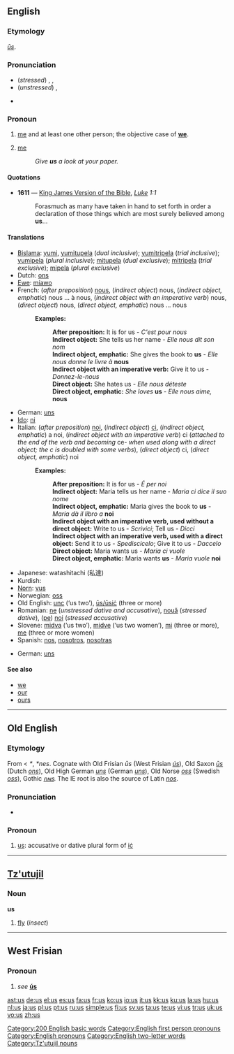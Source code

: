{{see|Appendix:Variations of "us"}}
{{wikipedia}}
==English==

{{rank|must|these|two|89|us|before|see|over}}

===Etymology===
{{OE.}} ''[[us#Old English|ūs]]''.

===Pronunciation===
* (''stressed'') {{enPR|ŭs}}, {{IPA|/ʌs/}}, {{SAMPA|/Vs/}}
* (''unstressed'') {{IPA|/əs/}}, {{SAMPA|/@s/}}
* {{audio|en-us-us.ogg|Audio (US)}}
*: {{rhymes|ʌs}}

===Pronoun===
{{en-pron}}

# {{personal}} [[me]] and at least one other person; the objective case of '''[[we]]'''.
# {{slang}} [[me]]
#: ''Give '''us''' a look at your paper.''

====Quotations====
* '''1611''' — [[w:King James Version of the Bible|King James Version of the Bible]], ''[[s:Bible (King James)/Luke|Luke]] 1:1''
*: Forasmuch as many have taken in hand to set forth in order a declaration of those things which are most surely believed among '''us'''...

====Translations====
{{trans-top|objective case of "we"}}
* [[Bislama]]: [[yumi]], [[yumitupela]] (''dual inclusive''); [[yumitripela]] (''trial inclusive''); [[yumipela]] (''plural inclusive''); [[mitupela]] (''dual exclusive''); [[mitripela]] (''trial exclusive''); [[mipela]] (''plural exclusive'')
* Dutch: [[ons]]
* [[Ewe]]: [[míawo]]
* French: (''after preposition'') [[#French|nous]], (''indirect object'') nous, (''indirect object, emphatic'') nous ... à nous, (''indirect object with an imperative verb'') nous, (''direct object'') nous, (''direct object, emphatic'') nous ... nous
*: '''Examples: '''
*:: '''After preposition:''' It is for us - ''C'est pour nous''
*:: '''Indirect object:''' She tells us her name - ''Elle nous dit son nom''
*:: '''Indirect object, emphatic:''' She gives the book to '''us''' - ''Elle nous donne le livre à'' '''nous'''
*:: '''Indirect object with an imperative verb:''' Give it to us - ''Donnez-le-nous''
*:: '''Direct object:''' She hates us - ''Elle nous déteste''
*:: '''Direct object, emphatic:''' ''She loves'' '''us''' - ''Elle nous aime,'' '''nous'''
* German: [[uns]]
* [[Ido]]: [[ni]]
* Italian: (''after preposition'') [[noi]], (''indirect object'') [[ci]], (''indirect object, emphatic'') a noi, (''indirect object with an imperative verb'') ci (''attached to the end of the verb and becoming'' ce- ''when used along with a direct object; the c is doubled with some verbs''), (''direct object'') ci, (''direct object, emphatic'') noi
*: '''Examples: '''
*:: '''After preposition:''' It is for us - ''É per noi''
*:: '''Indirect object:''' Maria tells us her name - ''Maria ci dice il suo nome''
*:: '''Indirect object, emphatic:''' Maria gives the book to '''us''' - ''Maria dà il libro a'' '''noi'''
*:: '''Indirect object with an imperative verb, used without a direct object:''' Write to us - ''Scrivici''; Tell us - ''Dicci''
*:: '''Indirect object with an imperative verb, used with a direct object:''' Send it to us - ''Spediscicelo''; Give it to us - ''Daccelo''
*:: '''Direct object:''' Maria wants us - ''Maria ci vuole''
*:: '''Direct object, emphatic:''' Maria wants '''us''' - ''Maria vuole'' '''noi'''
{{trans-mid}}
* Japanese: watashitachi (私達)
* Kurdish: {{KUchar|[[ئێمه‌]]}}
* [[Norn]]: [[vus]]
* Norwegian: [[oss]]
* Old English: [[unc]] (‘us two’), [[us#Old English|ūs/ūsiċ]] (three or more)
* Romanian: [[ne]] (''unstressed dative and accusative''), [[nouă]] (''stressed dative''), ([[pe]]) [[noi]] (''stressed accusative'')
* Slovene: [[midva]] (‘us two’), [[midve]] (‘us two women’), [[mi]] (three or more), [[me]] (three or more women)
* Spanish: [[nos]], [[nosotros]], [[nosotras]]
{{trans-bottom}}

<!--Add SLANG translations here, where these exist-->
{{trans-top|slang: me}}
* German: [[uns]]
{{trans-mid}}
{{trans-bottom}}

====See also====
* [[we]]
* [[our]]
* [[ours]]

[[Category:200 English basic words]]
[[Category:English first person pronouns]]
[[Category:English pronouns]]
[[Category:English two-letter words]]

----

==Old English==

===Etymology===
From {{Ger.|ang}} < {{IE.|ang}} ''*{{unicode|n̩s}}'', ''*nes''. Cognate with Old Frisian ''ūs'' (West Frisian ''[[us#West Frisian|ús]]''), Old Saxon ''[[ūs]]'' (Dutch ''[[ons]]''), Old High German ''[[uns]]'' (German ''[[uns]]''), Old Norse ''[[oss]]'' (Swedish ''[[oss]]''), Gothic ''[[𐌿𐌽𐍃]]''.  The IE root is also the source of Latin ''[[nos]]''.

===Pronunciation===
* {{IPA|/u:s/}}

===Pronoun===
{{infl|ang|pronoun|head=ūs|personal pronoun}}

# [[us#English|us]]: accusative or dative plural form of [[ic|iċ]]

----

==[[Tz'utujil]]==

===Noun===
'''us'''

# [[fly]] (''insect'')

[[Category:Tz'utujil nouns]]

----

==West Frisian==

===Pronoun===
{{infl|fy|pronoun}}

# ''see'' '''[[ús]]'''

[[ast:us]]
[[de:us]]
[[el:us]]
[[es:us]]
[[fa:us]]
[[fr:us]]
[[ko:us]]
[[io:us]]
[[it:us]]
[[kk:us]]
[[ku:us]]
[[la:us]]
[[hu:us]]
[[nl:us]]
[[ja:us]]
[[pl:us]]
[[pt:us]]
[[ru:us]]
[[simple:us]]
[[fi:us]]
[[sv:us]]
[[ta:us]]
[[te:us]]
[[vi:us]]
[[tr:us]]
[[uk:us]]
[[vo:us]]
[[zh:us]]